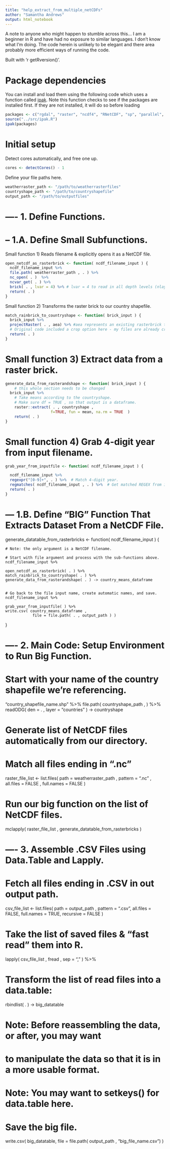```yaml
---
title: "help_extract_from_multiple_netCDFs"
author: "Samantha Andrews"
output: html_notebook
---
```


A note to anyone who might happen to stumble across this... I am a beginner in R and have had no exposure to similar languages. I don't know what I'm doing. The code herein is unlikely to be elegant and there area probably more efficient ways of running the code.

Built with 'r getRversion()'.

# Package dependencies
You can install and load them using the following code which uses a function called [ipak](https://gist.github.com/stevenworthington/3178163). 
Note this function checks to see if the packages are installed first. If they are not installed, it will do so before loading
```r
packages <- c("rgdal", "raster", "ncdf4", "RNetCDF", "sp", "parallel", "magrittr", "data.table") 
source("../src/ipak.R")
ipak(packages)
```


# Initial setup

Detect cores automatically, and free one up.
```r
cores <- detectCores() - 1
```

Define your file paths here.
```r
weatherraster_path <- "/path/to/weatherrasterfiles"
countryshape_path <- "/path/to/countryshapefile"
output_path <- "/path/to/outputfiles"
```


# ---- 1. Define Functions.

# -- 1.A. Define Small Subfunctions.

Small function 1) Reads filename & explicitly opens it as a NetCDF file.
```r
open_netcdf_as_rasterbrick <- function( ncdf_filename_input ) {
  ncdf_filename_input %>%
  file.path( weatherraster_path , . ) %>%
  nc_open( . )  %>%  
  ncvar_get( . ) %>%   
  brick( . , lvar = 4) %>% # lvar = 4 to read in all depth levels (nlayers)
  return( . )
}
```


Small function 2) Transforms the raster brick to our country shapefile.
```r
match_rainbrick_to_countryshape <- function( brick_input ) {
  brick_input %>%
  projectRaster( . , aea) %>% #aea represents an existing rasterbrick that is in the albers equal area projection
  # Original code included a crop option here - my files are already cropped to the region I need
  return( . )
}
```


# Small function 3) Extract data from a raster brick.
```r
generate_data_from_rasterandshape <- function( brick_input ) {
	# this whole section needs to be changed 
  brick_input %>%
	# Take means according to the countryshape.
	# Make sure df = TRUE , so that output is a dataframe.
    raster::extract( . , countryshape ,
    				f=TRUE, fun = mean, na.rm = TRUE  )
    return( . )
}
```


# Small function 4) Grab 4-digit year from input filename.
```r
grab_year_from_inputfile <- function( ncdf_filename_input ) {

  ncdf_filename_input %>%
  regexpr("[0-9]+", . ) %>%  # Match 4-digit year.
  regmatches( ncdf_filename_input , . ) %>%  # Get matched REGEX from input string.
  return( . )
}
```


# --- 1.B. Define "BIG" Function That Extracts Dataset From a NetCDF File.

generate_datatable_from_rasterbricks <- function( ncdf_filename_input ) {

	# Note: the only argument is a NetCDF filename.

	# Start with file argument and process with the sub-functions above.
	ncdf_filename_input %>%

	open_netcdf_as_rasterbrick( . ) %>%
	match_rainbrick_to_countryshape( . ) %>%
	generate_data_from_rasterandshape( . ) -> country_means_dataframe


	# Go back to the file input name, create automatic names, and save.
	ncdf_filename_input %>%

	grab_year_from_inputfile( ) %>%
	write.csv( country_means_dataframe ,
				file = file.path( . , output_path ) )
}

# ---- 2. Main Code: Setup Environment to Run Big Function.

# Start with your name of the country shapefile we're referencing.
"country_shapefile_name.shp" %>%
file.path( countryshape_path , ) %>%
readODG( den = .  , layer = "countries" ) -> countryshape


# Generate list of NetCDF files automatically from our directory.
# Match all files ending in ".nc"
raster_file_list <- list.files( path = weatherraster_path ,
pattern = ".nc" , all.files = FALSE , full.names = FALSE )

# Run our big function on the list of NetCDF files.
mclapply( raster_file_list , generate_datatable_from_rasterbricks )

# ---- 3. Assemble .CSV Files using Data.Table and Lapply.

# Fetch all files ending in .CSV in out output path.
csv_file_list <- list.files( path = output_path ,
                             pattern = ".csv",
                             all.files = FALSE,
                             full.names = TRUE,
                             recursive = FALSE )

# Take the list of saved files & "fast read" them into R.
lapply( csv_file_list , fread , sep = "," ) %>%

# Transform the list of read files into a data.table:
rbindlist( . ) -> big_datatable


# Note: Before reassembling the data, or after, you may want
# to manipulate the data so that it is in a more usable format.

# Note: You may want to setkeys() for data.table here.

# Save the big file.
write.csv( big_datatable, file = file.path( output_path , "big_file_name.csv") )